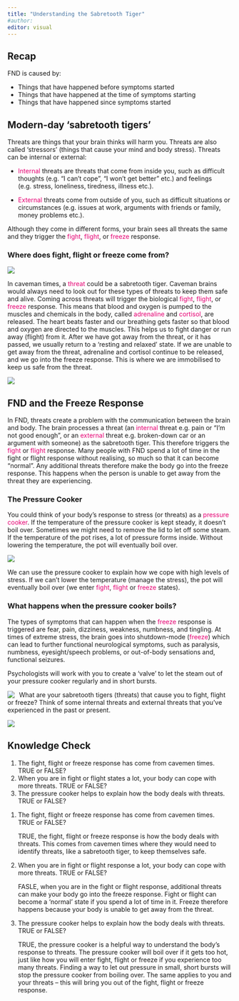 ```yaml
---
title: "Understanding the Sabretooth Tiger"
#author:
editor: visual
---
```


## Recap

FND is caused by:

-   Things that have happened before symptoms started
-   Things that have happened at the time of symptoms starting
-   Things that have happened since symptoms started

## Modern-day ‘sabretooth tigers’

Threats are things that your brain thinks will harm you. Threats are also called ‘stressors’ (things that cause your mind and body stress). Threats can be internal or external:

-   [Internal]{style="color: #e60073;"} threats are threats that come from inside you, such as difficult thoughts (e.g. “I can’t cope”, “I won’t get better” etc.) and feelings (e.g. stress, loneliness, tiredness, illness etc.).

-   [External]{style="color: #e60073;"} threats come from outside of you, such as difficult situations or circumstances (e.g. issues at work, arguments with friends or family, money problems etc.).

Although they come in different forms, your brain sees all threats the same and they trigger the [fight]{style="color: #e60073;"}, [flight]{style="color: #e60073;"}, or [freeze]{style="color: #e60073;"} response.

### Where does fight, flight or freeze come from?

![](images/4./tiger.jpg)

In caveman times, a [threat]{style="color: #e60073;"} could be a sabretooth tiger. Caveman brains would always need to look out for these types of threats to keep them safe and alive. Coming across threats will trigger the biological [fight]{style="color: #e60073;"}, [flight]{style="color: #e60073;"}, or [freeze]{style="color: #e60073;"} response. This means that blood and oxygen is pumped to the muscles and chemicals in the body, called [adrenaline]{style="color: #e60073;"} and [cortisol]{style="color: #e60073;"}, are released. The heart beats faster and our breathing gets faster so that blood and oxygen are directed to the muscles. This helps us to fight danger or run away (flight) from it. After we have got away from the threat, or it has passed, we usually return to a ‘resting and relaxed’ state. If we are unable to get away from the threat, adrenaline and cortisol continue to be released, and we go into the freeze response. This is where we are immobilised to keep us safe from the threat.

![](images/4./threat.png)

## FND and the Freeze Response

In FND, threats create a problem with the communication between the brain and body. The brain processes a threat (an [internal]{style="color: #e60073;"} threat e.g. pain or “I’m not good enough”, or an [external]{style="color: #e60073;"} threat e.g. broken-down car or an argument with someone) as the sabretooth tiger. This therefore triggers the [fight]{style="color: #e60073;"} or [flight]{style="color: #e60073;"} response. Many people with FND spend a lot of time in the fight or flight response without realising, so much so that it can become “normal”. Any additional threats therefore make the body go into the freeze response. This happens when the person is unable to get away from the threat they are experiencing.

### The Pressure Cooker

You could think of your body’s response to stress (or threats) as a [pressure cooker]{style="color: #e60073;"}. If the temperature of the pressure cooker is kept steady, it doesn’t boil over. Sometimes we might need to remove the lid to let off some steam. If the temperature of the pot rises, a lot of pressure forms inside. Without lowering the temperature, the pot will eventually boil over.

![](images/4./pressurecooker.png)

We can use the pressure cooker to explain how we cope with high levels of stress. If we can’t lower the temperature (manage the stress), the pot will eventually boil over (we enter [fight]{style="color: #e60073;"}, [flight]{style="color: #e60073;"} or [freeze]{style="color: #e60073;"} states).

### What happens when the pressure cooker boils?

The types of symptoms that can happen when the [freeze]{style="color: #e60073;"} response is triggered are fear, pain, dizziness, weakness, numbness, and tingling. At times of extreme stress, the brain goes into shutdown-mode ([freeze]{style="color: #e60073;"}) which can lead to further functional neurological symptoms, such as paralysis, numbness, eyesight/speech problems, or out-of-body sensations and, functional seizures.

Psychologists will work with you to create a ‘valve’ to let the steam out of your pressure cooker regularly and in short bursts.

![](images/1./clipboard-2768926189.png){style="float: left;  margin-right: 10px"}

What are your sabretooth tigers (threats) that cause you to fight, flight or freeze? Think of some internal threats and external threats that you’ve experienced in the past or present.

![](images/11./text-box-threats.png)

## Knowledge Check

::: {.callout-note title="Questions" collapse="false"}
1.  The fight, flight or freeze response has come from cavemen times. TRUE or FALSE?
2.  When you are in fight or flight states a lot, your body can cope with more threats. TRUE or FALSE?
3.  The pressure cooker helps to explain how the body deals with threats. TRUE or FALSE?
:::

::: {.callout-tip title="Answers" collapse="true"}
1.  The fight, flight or freeze response has come from cavemen times. TRUE or FALSE?

    TRUE, the fight, flight or freeze response is how the body deals with threats. This comes from cavemen times where they would need to identify threats, like a sabretooth tiger, to keep themselves safe.

2.  When you are in fight or flight response a lot, your body can cope with more threats. TRUE or FALSE?

    FASLE, when you are in the fight or flight response, additional threats can make your body go into the freeze response. Fight or flight can become a ‘normal’ state if you spend a lot of time in it. Freeze therefore happens because your body is unable to get away from the threat.

3.  The pressure cooker helps to explain how the body deals with threats. TRUE or FALSE?

    TRUE, the pressure cooker is a helpful way to understand the body’s response to threats. The pressure cooker will boil over if it gets too hot, just like how you will enter fight, flight or freeze if you experience too many threats. Finding a way to let out pressure in small, short bursts will stop the pressure cooker from boiling over. The same applies to you and your threats – this will bring you out of the fight, flight or freeze response.
:::
